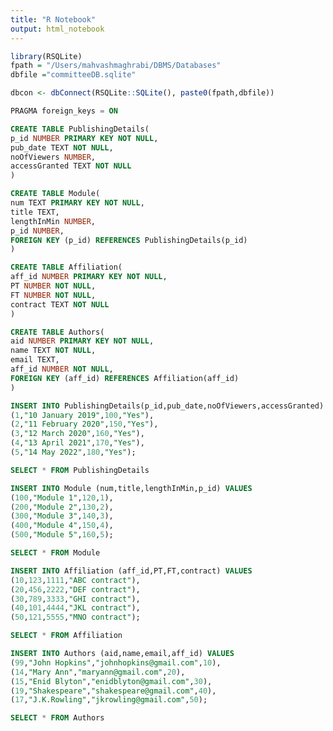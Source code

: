 ```yaml
---
title: "R Notebook"
output: html_notebook
---
```


```r
library(RSQLite)
fpath = "/Users/mahvashmaghrabi/DBMS/Databases"
dbfile ="committeeDB.sqlite"

dbcon <- dbConnect(RSQLite::SQLite(), paste0(fpath,dbfile))
```

```sql
PRAGMA foreign_keys = ON

```

```sql
CREATE TABLE PublishingDetails(
p_id NUMBER PRIMARY KEY NOT NULL,
pub_date TEXT NOT NULL,
noOfViewers NUMBER,
accessGranted TEXT NOT NULL
)

```

```sql
CREATE TABLE Module(
num TEXT PRIMARY KEY NOT NULL,
title TEXT,
lengthInMin NUMBER,
p_id NUMBER,
FOREIGN KEY (p_id) REFERENCES PublishingDetails(p_id)
)

```


```sql
CREATE TABLE Affiliation(
aff_id NUMBER PRIMARY KEY NOT NULL,
PT NUMBER NOT NULL,
FT NUMBER NOT NULL,
contract TEXT NOT NULL
)

```

```sql
CREATE TABLE Authors(
aid NUMBER PRIMARY KEY NOT NULL,
name TEXT NOT NULL,
email TEXT,
aff_id NUMBER NOT NULL,
FOREIGN KEY (aff_id) REFERENCES Affiliation(aff_id)
)

```

```sql
INSERT INTO PublishingDetails(p_id,pub_date,noOfViewers,accessGranted) VALUES
(1,"10 January 2019",100,"Yes"),
(2,"11 February 2020",150,"Yes"),
(3,"12 March 2020",160,"Yes"),
(4,"13 April 2021",170,"Yes"),
(5,"14 May 2022",180,"Yes");

```

```sql
SELECT * FROM PublishingDetails

```


```sql
INSERT INTO Module (num,title,lengthInMin,p_id) VALUES
(100,"Module 1",120,1),
(200,"Module 2",130,2),
(300,"Module 3",140,3),
(400,"Module 4",150,4),
(500,"Module 5",160,5);

```

```sql
SELECT * FROM Module

```

```sql
INSERT INTO Affiliation (aff_id,PT,FT,contract) VALUES
(10,123,1111,"ABC contract"),
(20,456,2222,"DEF contract"),
(30,789,3333,"GHI contract"),
(40,101,4444,"JKL contract"),
(50,121,5555,"MNO contract");

```

```sql
SELECT * FROM Affiliation

```

```sql
INSERT INTO Authors (aid,name,email,aff_id) VALUES
(99,"John Hopkins","johnhopkins@gmail.com",10),
(14,"Mary Ann","maryann@gmail.com",20),
(15,"Enid Blyton","enidblyton@gmail.com",30),
(19,"Shakespeare","shakespeare@gmail.com",40),
(17,"J.K.Rowling","jkrowling@gmail.com",50);

```

```sql
SELECT * FROM Authors

```



